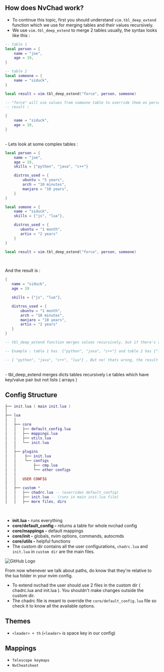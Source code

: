 ## How does NvChad work? 

- To continue this topic, first you should understand `vim.tbl_deep_extend` function which we use for merging tables and their values recursively.
- We use `vim.tbl_deep_extend` to merge 2 tables usually, the syntax looks like this : 

```lua
-- table 1
local person = {
    name = "joe",
    age = 19,
}

-- table 2
local someone = {
    name = "siduck",
}

local result = vim.tbl_deep_extend("force", person, someone)

-- "force" will use values from someone table to override them on person table
-- result : 

{
    name = "siduck",
    age = 19,
}
```

<br/>
- Lets look at some complex tables : 

```lua
local person = {
    name = "joe",
    age = 19,
    skills = {"python", "java", "c++"}

    distros_used = {
        ubuntu = "5 years",
        arch = "10 minutes",
        manjaro = "10 years",
    }
}

local somone = {
    name = "siduck",
    skills = {"js", "lua"},

    distros_used = {
       ubuntu = "1 month",
       artix = "2 years"
    }
}

local result = vim.tbl_deep_extend("force", person, someone)
```
<br/>

And the result is : 

```lua
{
   name = "siduck",
   age = 19

   skills = {"js", "lua"},

   distros_used = {
       ubuntu = "1 month",
       arch = "10 minutes",
       manjaro = "10 years",
       artix = "2 years"
   }
}

-- tbl_deep_extend function merges values recursively, but if there's an array ( list ) then it wont merge the the list tables. 

-- Example : table 1 has  {"python", "java", "c++"} and table 2 has {"lua"}, now you might be wondering that it should merge it like this : 

-- { "python", "java", "c++", "lua"} , But no! thats wrong, the result will be only {"lua"}.
```
<br/>
- tbl_deep_extend merges dicts tables recursively i.e tables which have key/value pair but not lists ( arrays )

## Config Structure

```lua
├── init.lua ( main init.lua )
│
├── lua
│   │
│   ├── core
│   │   ├── default_config.lua
│   │   ├── mappings.lua
│   │   ├── utils.lua 
│   │   └── init.lua  
│   │
│   ├── plugins
│   │    ├── init.lua 
│   │    └── configs
│   │        ├── cmp.lua
│   │        └── other configs
│   │  
│   │   USER CONFIG  
│   │  
│   ├── custom *
│   │   ├── chadrc.lua -- (overrides default_config)
│   │   ├── init.lua -- (runs in main init.lua file)
│   │   ├── more files, dirs
```
<br/>

- **init.lua -** runs everything
- **core/default_config -** returns a table for whole nvchad config 
- **core/mappings -** default mappings
- **core/init -** globals, nvim options, commands, autocmds 
- **core/utils -** helpful functions
- The custom dir contains all the user configurations, `chadrc.lua` and `init.lua` in `custom dir` are the main files.

![GitHub Logo](/illustrations/config_nutshell.webp)

From now whenever we talk about paths, do know that they're relative to the lua folder in your nvim config.

- To extend nvchad the user should use 2 files in the custom dir ( chadrc.lua and init.lua ). You shouldn't make changes outside the custom dir.
- The chadrc file is meant to override the `core/default_config.lua` file so check it to know all the available options.

## Themes

- `<leader> + th`   (`<leader>` is space key in our config)

## Mappings

- `Telescope keymaps` 
- `NvCheatsheet`


